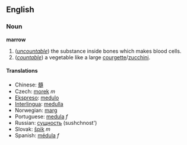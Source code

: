 == English ==
=== Noun ===
'''marrow'''

#(''[[uncountable]]'') the substance inside bones which makes blood cells.
#(''[[countable]]'') a vegetable like a large [[courgette]]/[[zucchini]].

==== Translations ====
*Chinese: [[髓]]
*Czech:  [[morek]]  ''m''
*[[Ekspreso]]: [[medulo]]
*[[Interlingua]]: [[medulla]]
*Norwegian: [[marg]]
*Portuguese: [[medula]] ''f''
*Russian: [[сущность]] (sushchnost')
*Slovak: [[špik]]   ''m''
*Spanish: [[médula]] ''f''